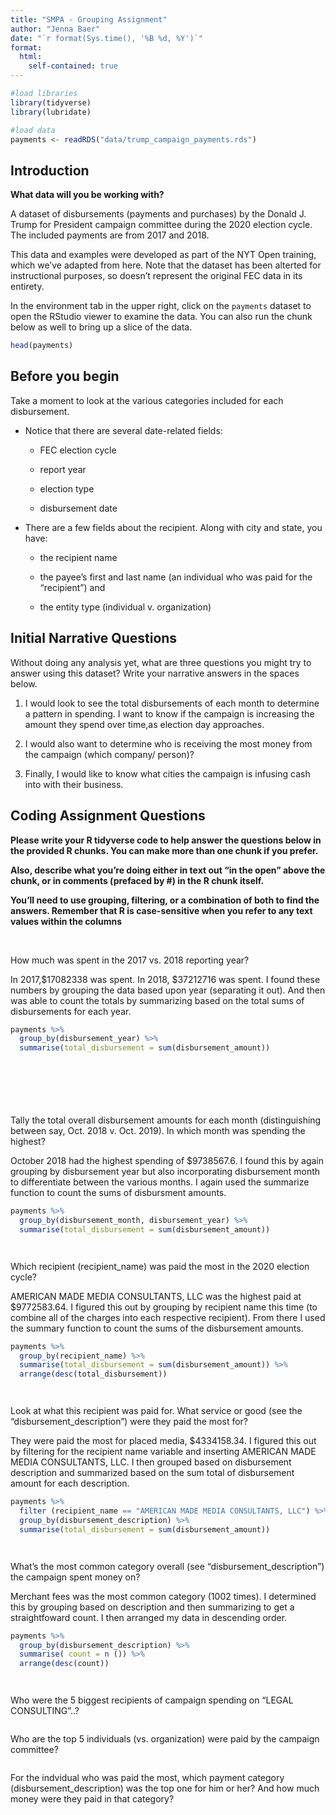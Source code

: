 ```yaml
---
title: "SMPA - Grouping Assignment"
author: "Jenna Baer"
date: "`r format(Sys.time(), '%B %d, %Y')`"
format:
  html:
    self-contained: true
---
```


```r

#load libraries
library(tidyverse)
library(lubridate)

#load data
payments <- readRDS("data/trump_campaign_payments.rds")

```

## Introduction

**What data will you be working with?**

A dataset of disbursements (payments and purchases) by the Donald J. Trump for President campaign committee during the 2020 election cycle. The included payments are from 2017 and 2018.

This data and examples were developed as part of the NYT Open training, which we've adapted from here. Note that the dataset has been alterted for instructional purposes, so doesn't represent the original FEC data in its entirety.

In the environment tab in the upper right, click on the `payments` dataset to open the RStudio viewer to examine the data. You can also run the chunk below as well to bring up a slice of the data.

```r

head(payments)


```

## Before you begin

Take a moment to look at the various categories included for each disbursement.

-   Notice that there are several date-related fields:

    -   FEC election cycle

    -   report year

    -   election type

    -   disbursement date

-   There are a few fields about the recipient. Along with city and state, you have:

    -   the recipient name

    -   the payee's first and last name (an individual who was paid for the "recipient") and

    -   the entity type (individual v. organization)

## Initial Narrative Questions

Without doing any analysis yet, what are three questions you might try to answer using this dataset? Write your narrative answers in the spaces below.

1.  I would look to see the total disbursements of each month to determine a pattern in spending. I want to know if the campaign is increasing the amount they spend over time,as election day approaches.

2.  I would also want to determine who is receiving the most money from the campaign (which company/ person)?

3.  Finally, I would like to know what cities the campaign is infusing cash into with their business.

## Coding Assignment Questions

**Please write your R tidyverse code to help answer the questions below in the provided R chunks. You can make more than one chunk if you prefer.**

**Also, describe what you're doing either in text out "in the open" above the chunk, or in comments (prefaced by #) in the R chunk itself.**

**You'll need to use grouping, filtering, or a combination of both to find the answers. Remember that R is case-sensitive when you refer to any text values within the columns**

<br>

How much was spent in the 2017 vs. 2018 reporting year?

In 2017,$17082338 was spent. In 2018, $37212716	was spent. I found these numbers by grouping the data based upon year (separating it out). And then was able to count the totals by summarizing based on the total sums of disbursements for each year.

```r

payments %>%
  group_by(disbursement_year) %>%
  summarise(total_disbursement = sum(disbursement_amount))


  





```

Tally the total overall disbursement amounts for each month (distinguishing between say, Oct. 2018 v. Oct. 2019). In which month was spending the highest?

October 2018 had the highest spending of $9738567.6. I found this by again grouping by disbursement year but also incorporating disbursement month to differentiate between the various months. I again used the summarize function to count the sums of disbursment amounts.
```r

payments %>%
  group_by(disbursement_month, disbursement_year) %>%
  summarise(total_disbursement = sum(disbursement_amount))




```

Which recipient (recipient_name) was paid the most in the 2020 election cycle?
 
AMERICAN MADE MEDIA CONSULTANTS, LLC was the highest paid at $9772583.64. I figured this out by grouping by recipient name this time (to combine all of the charges into each respective recipient). From there I used the summary function to count the sums of the disbursement amounts.
```r


payments %>%
  group_by(recipient_name) %>%
  summarise(total_disbursement = sum(disbursement_amount)) %>%
  arrange(desc(total_disbursement))




```

Look at what this recipient was paid for. What service or good (see the "disbursement_description") were they paid the most for?

They were paid the most for placed media, $4334158.34. I figured this out by filtering for the recipient name variable and inserting AMERICAN MADE MEDIA CONSULTANTS, LLC. I then grouped based on disbursement description and summarized based on the sum total of disbursement amount for each description.
```r

payments %>%
  filter (recipient_name == "AMERICAN MADE MEDIA CONSULTANTS, LLC") %>%
  group_by(disbursement_description) %>%
  summarise(total_disbursement = sum(disbursement_amount))




```

What's the most common category overall (see "disbursement_description") the campaign spent money on?

Merchant fees was the most common category (1002 times). I determined this by grouping based on description and then summarizing to get a straightfoward count. I then arranged my data in descending order.
```r

payments %>%
  group_by(disbursement_description) %>%
  summarise( count = n ()) %>%
  arrange(desc(count))




```

Who were the 5 biggest recipients of campaign spending on "LEGAL CONSULTING"..?

```r







```


Who are the top 5 individuals (vs. organization) were paid by the campaign committee?

```r







```


For the indvidual who was paid the most, which payment category (disbursement_description) was the top one for him or her? And how much money were they paid in that category?

```r







```
